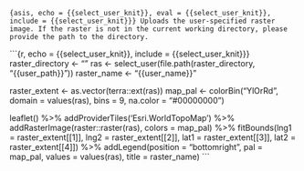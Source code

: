 ```{asis, echo = {{select_user_knit}}, eval = {{select_user_knit}}, include = {{select_user_knit}}}
Uploads the user-specified raster image. If the raster is not in the current working directory, please provide the path to the directory.
```

```{r, echo = {{select_user_knit}}, include = {{select_user_knit}}}
raster_directory <- ""
ras <- select_user(file.path(raster_directory, "{{user_path}}"))
raster_name <- "{{user_name}}"

raster_extent <- as.vector(terra::ext(ras))
map_pal <- colorBin("YlOrRd", domain = values(ras), bins = 9, na.color = "#00000000")

leaflet() %>%
  addProviderTiles('Esri.WorldTopoMap') %>%
  addRasterImage(raster::raster(ras), colors = map_pal) %>%
  fitBounds(lng1 = raster_extent[[1]], lng2 = raster_extent[[2]], lat1 = raster_extent[[3]], lat2 = raster_extent[[4]]) %>%
  addLegend(position = "bottomright", pal = map_pal, values = values(ras),
            title = raster_name) 
```
